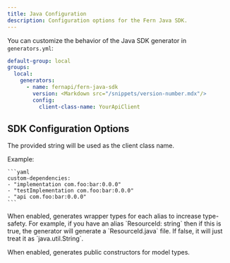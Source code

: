```yaml
---
title: Java Configuration
description: Configuration options for the Fern Java SDK.
---
```

You can customize the behavior of the Java SDK generator in `generators.yml`:

```yaml {7-9}
default-group: local
groups:
  local:
    generators:
      - name: fernapi/fern-java-sdk
        version: <Markdown src="/snippets/version-number.mdx"/>
        config:
          client-class-name: YourApiClient
```

## SDK Configuration Options

<ParamField path="client-class-name" type="string" default="<Organization>ApiClient" required={false} toc={true}>

The provided string will be used as the client class name.
</ParamField>

<ParamField path="base-api-exception-class-name" type="string" required={false} toc={true}>
</ParamField>

<ParamField path="base-exception-class-name" type="string" required={false} toc={true}>
</ParamField>

<ParamField path="custom-dependencies" type="List<string>" required={false} toc={true}>

Example:

    ```yaml
    custom-dependencies:
    - "implementation com.foo:bar:0.0.0"
    - "testImplementation com.foo:bar:0.0.0"
    - "api com.foo:bar:0.0.0"
    ```

</ParamField>

<ParamField path="publish-to" type="'central' | 'ossrh'" required={false} toc={true}>
</ParamField>

<ParamField path="inline-file-properties" type="boolean" default="false" required={false} toc={true}>
</ParamField>

<ParamField path="wrapped-aliases" type="boolean" default="false" required={false} toc={true}>
  When enabled, generates wrapper types for each alias to increase type-safety.
For example, if you have an alias `ResourceId: string` then if this is true, the
generator will generate a `ResourceId.java` file. If false, it will just treat it
as `java.util.String`.
</ParamField>

<ParamField path="enable-forward-compatible-enums" type="boolean" default="false" required={false} toc={true}>
</ParamField>

<ParamField path="generate-unknown-as-json-node" type="boolean" default="false" required={false} toc={true}>
</ParamField>

<ParamField path="json-include" type="'non-empty' | 'non-absent'" default="non-absent" required={false} toc={true}>
</ParamField>

<ParamField path="enable-public-constructors" type="boolean" default="false" required={false} toc={true}>

When enabled, generates public constructors for model types.
</ParamField>

<ParamField path="disable-required-property-builder-checks" type="boolean" default="false" required={false} toc={true}>
</ParamField>

<ParamField path="inline-path-parameters" type="boolean" default="false" required={false} toc={true}>
</ParamField>

<ParamField path="enable-inline-types" type="boolean" default="false" required={false} toc={true}>
</ParamField>

<ParamField path="package-prefix" type="string" required={false} toc={true}>
</ParamField>

<ParamField path="package-layout" type="'nested' | 'flat'" default="nested" required={false} toc={true}>
</ParamField>
